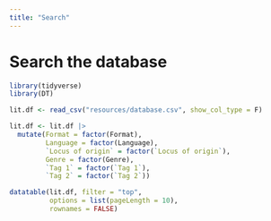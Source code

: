 ```yaml
---
title: "Search"
---
```


<style type="text/css">
.title {
  display: none;
}
img {
  border-radius: 200px 200px 200px 200px;
}

</style>


# Search the database

```r
library(tidyverse)
library(DT)

lit.df <- read_csv("resources/database.csv", show_col_type = F)

lit.df <- lit.df |> 
  mutate(Format = factor(Format),
         Language = factor(Language),
         `Locus of origin` = factor(`Locus of origin`),
         Genre = factor(Genre),
         `Tag 1` = factor(`Tag 1`),
         `Tag 2` = factor(`Tag 2`))

datatable(lit.df, filter = "top",
          options = list(pageLength = 10),
          rownames = FALSE)
```

